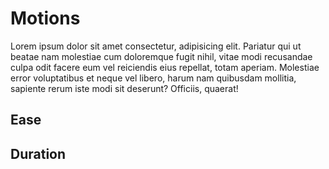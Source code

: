 
<Meta title="Design Tokens/Motions" />

# Motions

Lorem ipsum dolor sit amet consectetur, adipisicing elit. Pariatur qui ut
beatae nam molestiae cum doloremque fugit nihil, vitae modi recusandae culpa
odit facere eum vel reiciendis eius repellat, totam aperiam. Molestiae error
voluptatibus et neque vel libero, harum nam quibusdam mollitia, sapiente rerum
iste modi sit deserunt? Officiis, quaerat!

## Ease

<DesignTokenDocBlock categoryName="Motions" maxHeight="auto" />

## Duration

<DesignTokenDocBlock categoryName="Motions Duration" maxHeight="auto" />
